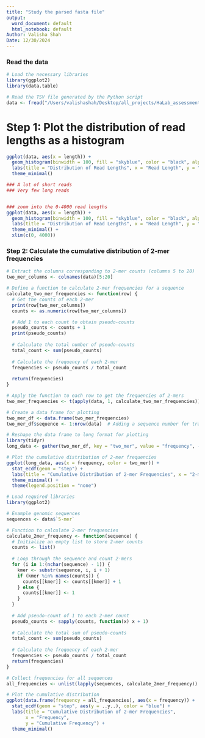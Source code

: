 ```yaml
---
title: "Study the parsed fasta file"
output:
  word_document: default
  html_notebook: default
Author: Valisha Shah
Date: 12/30/2024
---
```


### Read the data 
```r

# Load the necessary libraries
library(ggplot2)
library(data.table)

# Read the TSV file generated by the Python script
data <- fread("/Users/valishashah/Desktop/all_projects/HaLab_assessment/Sequencing_analysis_assignment/parsed_fasta_data.tsv", header = TRUE, sep = "\t")


```

# Step 1: Plot the distribution of read lengths as a histogram
```r

ggplot(data, aes(x = length)) +
  geom_histogram(binwidth = 100, fill = "skyblue", color = "black", alpha = 0.7) +
  labs(title = "Distribution of Read Lengths", x = "Read Length", y = "Frequency") +
  theme_minimal()

### A lot of short reads 
### Very few long reads 


### zoom into the 0-4000 read lengths 
ggplot(data, aes(x = length)) +
  geom_histogram(binwidth = 100, fill = "skyblue", color = "black", alpha = 0.7) +
  labs(title = "Distribution of Read Lengths", x = "Read Length", y = "Frequency") +
  theme_minimal() + 
  xlim(c(0, 4000))


```


### Step 2: Calculate the cumulative distribution of 2-mer frequencies
```r

# Extract the columns corresponding to 2-mer counts (columns 5 to 20)
two_mer_columns <- colnames(data)[5:20]

# Define a function to calculate 2-mer frequencies for a sequence
calculate_two_mer_frequencies <- function(row) {
  # Get the counts of each 2-mer
  print(row[two_mer_columns])
  counts <- as.numeric(row[two_mer_columns])

  # Add 1 to each count to obtain pseudo-counts
  pseudo_counts <- counts + 1
  print(pseudo_counts)
  
  # Calculate the total number of pseudo-counts
  total_count <- sum(pseudo_counts)
  
  # Calculate the frequency of each 2-mer
  frequencies <- pseudo_counts / total_count
  
  return(frequencies)
}

# Apply the function to each row to get the frequencies of 2-mers
two_mer_frequencies <- t(apply(data, 1, calculate_two_mer_frequencies))

# Create a data frame for plotting
two_mer_df <- data.frame(two_mer_frequencies)
two_mer_df$sequence <- 1:nrow(data)  # Adding a sequence number for tracking

# Reshape the data frame to long format for plotting
library(tidyr)
long_data <- gather(two_mer_df, key = "two_mer", value = "frequency", -sequence)

# Plot the cumulative distribution of 2-mer frequencies
ggplot(long_data, aes(x = frequency, color = two_mer)) +
  stat_ecdf(geom = "step") +
  labs(title = "Cumulative Distribution of 2-mer Frequencies", x = "2-mer Frequency", y = "Cumulative Probability") +
  theme_minimal() +
  theme(legend.position = "none")


```


```r

# Load required libraries
library(ggplot2)

# Example genomic sequences
sequences <- data$`5-mer`

# Function to calculate 2-mer frequencies
calculate_2mer_frequency <- function(sequence) {
  # Initialize an empty list to store 2-mer counts
  counts <- list()
  
  # Loop through the sequence and count 2-mers
  for (i in 1:(nchar(sequence) - 1)) {
    kmer <- substr(sequence, i, i + 1)
    if (kmer %in% names(counts)) {
      counts[[kmer]] <- counts[[kmer]] + 1
    } else {
      counts[[kmer]] <- 1
    }
  }
  
  # Add pseudo-count of 1 to each 2-mer count
  pseudo_counts <- sapply(counts, function(x) x + 1)
  
  # Calculate the total sum of pseudo-counts
  total_count <- sum(pseudo_counts)
  
  # Calculate the frequency of each 2-mer
  frequencies <- pseudo_counts / total_count
  return(frequencies)
}

# Collect frequencies for all sequences
all_frequencies <- unlist(lapply(sequences, calculate_2mer_frequency))

# Plot the cumulative distribution
ggplot(data.frame(frequency = all_frequencies), aes(x = frequency)) +
  stat_ecdf(geom = "step", aes(y = ..y..), color = "blue") +
  labs(title = "Cumulative Distribution of 2-mer Frequencies", 
       x = "Frequency", 
       y = "Cumulative Frequency") +
  theme_minimal()


```







